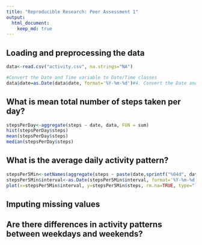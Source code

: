 ```yaml
---
title: "Reproducible Research: Peer Assessment 1"
output: 
  html_document:
    keep_md: true
---
```



## Loading and preprocessing the data

```r
data<-read.csv("activity.csv", na.strings="NA")

#Convert the Date and Time variable to Date/Time classes
data$date=as.Date(data$date, format='%Y-%m-%d')#4. Convert the Date and Time variable to Date/Time 
```



## What is mean total number of steps taken per day?

```r
stepsPerDay<-aggregate(steps ~ date, data, FUN = sum)
hist(stepsPerDay$steps)
mean(stepsPerDay$steps)
median(stepsPerDay$steps)
```


## What is the average daily activity pattern?

```r
stepsPer5Min<-setNames(aggregate(steps ~ paste(date,sprintf("%04d", data$interval)), data, FUN = sum), c("interval", "steps"))
stepsPer5Min$interval<-as.Date(stepsPer5Min$interval, format='%Y-%m-%d %H%M')
plot(x=stepsPer5Min$interval, y=stepsPer5Min$steps, rm.na=TRUE, type="l")
```


## Imputing missing values



## Are there differences in activity patterns between weekdays and weekends?
